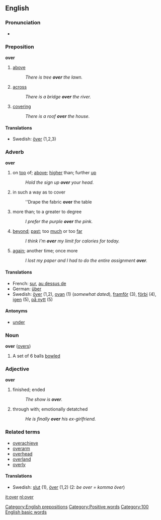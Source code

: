 {{rfc}}
==English==
===Pronunciation===
<!--Please put IPA/SAMPA above the audio, for consistency-->
*{{audio|en-us-over.ogg|Audio (US)}}

===Preposition===
'''over'''
#[[above]]
#:''There is tree '''over''' the lawn.''
#[[across]]
#:''There is a bridge '''over''' the river.''
#[[covering]]
#:''There is a roof '''over''' the house.''

====Translations====
*Swedish: [[över]] (1,2,3)

===Adverb===
'''over'''
#on [[top]] of; [[above]]; [[higher]] than; further [[up]]
#:''Hold the sign up '''over''' your head.''
#in such a way as to cover
#:''Drape the fabric '''over''' the table
#more than; to a greater to degree
#:''I prefer the purple '''over''' the pink.''
#[[beyond]]; [[past]]; too [[much]] or too [[far]]
#:''I think I'm '''over''' my limit for calories for today.''
#[[again]]; another time; once more
#:''I lost my paper and I had to do the entire assignment '''over'''.''

====Translations====
*French: [[sur]], [[au dessus de]]
*German: [[über]]
*Swedish: [[över]] (1,2), [[ovan]] (1) (''somewhat dated''), [[framför]] (3), [[förbi]] (4), [[igen]] (5), [[på nytt]] (5)

====Antonyms====
*[[under]]

===Noun===
'''over''' ([[overs]])
# {{cricket}} A set of 6 balls [[bowl]]ed

===Adjective===
'''over'''
#finished; ended
#:''The show is '''over'''.''
#through with; emotionally detatched
#:''He is finally '''over''' his ex-girlfriend.''

===Related terms===
*[[overachieve]]
*[[overarm]]
*[[overhead]]
*[[overland]]
*[[overly]]

====Translations====
*Swedish: [[slut]] (1), [[över]] (1,2) (2: ''be over =  komma över'')

[[Category:English prepositions]]
[[Category:Positive words]]
[[Category:100 English basic words]]

[[it:over]]
[[nl:over]]